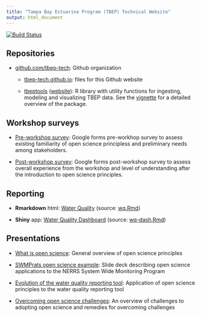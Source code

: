 ```yaml
---
title: "Tampa Bay Estuarine Program (TBEP) Technical Website"
output: html_document
---
```


[![Build Status](https://travis-ci.org/tbep-tech/tbep-tech.github.io.svg?branch=master)](https://travis-ci.org/tbep-tech/tbep-tech.github.io)

## Repositories

- [github.com/tbep-tech](https://github.com/tbep-tech/tbep-tech.github.io): Github organization
    
    - [tbep-tech.github.io](https://github.com/tbep-tech/tbep-tech.github.io): files for this Github website
    
    - [tbeptools](https://github.com/tbep-tech/tbeptools) ([website](https://tbep-tech.github.io/tbeptools/)): R library with utility functions for ingesting, modeling and visualizing TBEP data.  See the [vignette](https://tbep-tech.github.io/tbeptools/articles/intro.html) for a detailed overview of the package. 

## Workshop surveys

- [Pre-workshop survey](https://forms.gle/B4W5BeSMNMdYrLkH9): Google forms pre-workhop survey to assess existing familiarity of open science principless and preliminary needs among stakeholders. 

- [Post-workshop survey](https://forms.gle/BbaXmmxiqywtU7oc7): Google forms post-workshop survey to assess overall experience from the workshop and level of understanding after the introduction to open science principles.

## Reporting

- **Rmarkdown** html: [Water Quality](https://tbep-tech.github.io/wq.html) (source: [wq.Rmd](https://github.com/tbep-tech/tbep-tech.github.io/blob/master/wq.Rmd))

- **Shiny** app: [Water Quality Dashboard](https://shiny.tbeptech.org/wq-dash/) (source: [wq-dash.Rmd](https://github.com/tbep-tech/wq-dash/wq-dash.Rmd))

## Presentations

- [What is open science](http://tbep-tech.github.io/tbep-os-presentations/what_is_os.html): General overview of open science principles

- [SWMPrats open science example](https://tbep-tech.github.io/tbep-os-presentations/SWMPrats_pres.html): Slide deck describing open science applications to the NERRS System Wide Monitoring Program

- [Evolution of the water quality reporting tool](https://tbep-tech.github.io/tbep-os-presentations/evolution_reporting.html): Application of open science principles to the water quality reporting tool

- [Overcoming open science challenges](https://tbep-tech.github.io/tbep-os-presentations/challenges_for_os.html): An overview of challenges to adopting open science and remedies for overcoming challenges